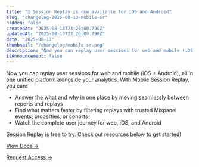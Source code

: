 ```yaml
---
title: "📱 Session Replay is now available for iOS and Android"
slug: "changelog-2025-08-13-mobile-sr"
hidden: false
createdAt: "2025-08-13T23:26:00.790Z"
updatedAt: "2025-08-13T23:26:00.790Z"
date: "2025-08-13"
thumbnail: "/changelog/mobile-sr.png"
description: "Now you can replay user sessions for web and mobile (iOS + Android), all in one unified platform alongside your analytics."
isAnnouncement: false
---
```


<ChangelogPostHeader
  date="2025-08-13"
  image="/changelog/mobile-sr.png"
  title="📱 Session Replay is now available for iOS and Android"
/>

Now you can replay user sessions for web and mobile (iOS + Android), all in one unified platform alongside your analytics. With Mobile Session Replay, you can:

- Answer the what and why in one place by moving seamlessly between reports and replays
- Find what matters faster by filtering replays with trusted Mixpanel events, properties, or cohorts
- Watch the complete user journey for web, iOS, and Android

Session Replay is free to try. Check out resources below to get started!

[View Docs →](https://docs.mixpanel.com/docs/session-replay/implement-session-replay)

[Request Access →](https://mixpanel.com/contact-us/support/)

